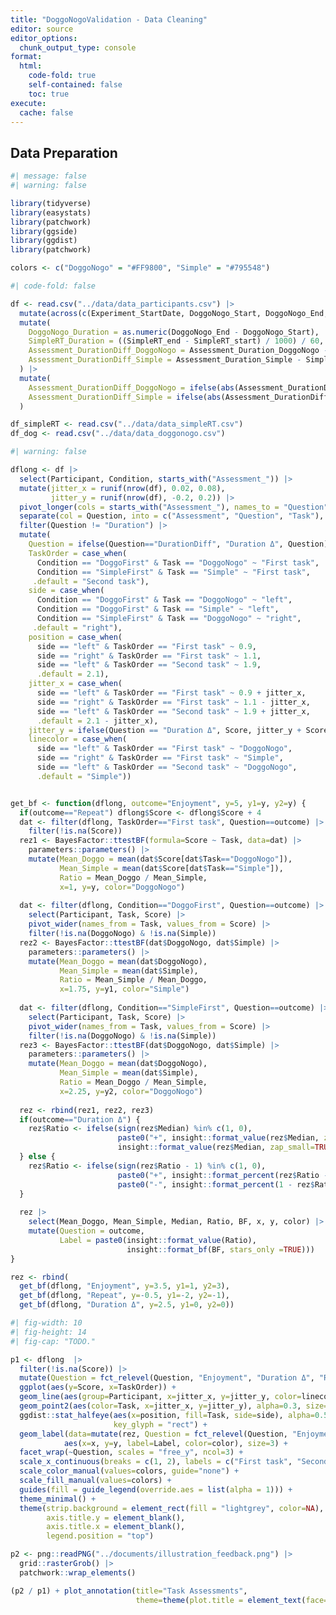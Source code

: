 ```yaml
---
title: "DoggoNogoValidation - Data Cleaning"
editor: source
editor_options: 
  chunk_output_type: console
format:
  html:
    code-fold: true
    self-contained: false
    toc: true
execute: 
  cache: false
---
```



## Data Preparation

```r
#| message: false
#| warning: false

library(tidyverse)
library(easystats)
library(patchwork)
library(ggside)
library(ggdist)
library(patchwork)

colors <- c("DoggoNogo" = "#FF9800", "Simple" = "#795548")
```

```r
#| code-fold: false

df <- read.csv("../data/data_participants.csv") |>
  mutate(across(c(Experiment_StartDate, DoggoNogo_Start, DoggoNogo_End, DoggoNogo_L1_Start, DoggoNogo_L1_End), as.POSIXct)) |>
  mutate(
    DoggoNogo_Duration = as.numeric(DoggoNogo_End - DoggoNogo_Start),
    SimpleRT_Duration = ((SimpleRT_end - SimpleRT_start) / 1000) / 60, 
    Assessment_DurationDiff_DoggoNogo = Assessment_Duration_DoggoNogo - DoggoNogo_Duration,
    Assessment_DurationDiff_Simple = Assessment_Duration_Simple - SimpleRT_Duration
  ) |> 
  mutate(
    Assessment_DurationDiff_DoggoNogo = ifelse(abs(Assessment_DurationDiff_DoggoNogo) > 15, NA, Assessment_DurationDiff_DoggoNogo),
    Assessment_DurationDiff_Simple = ifelse(abs(Assessment_DurationDiff_Simple) > 15, NA, Assessment_DurationDiff_Simple)
  )

df_simpleRT <- read.csv("../data/data_simpleRT.csv")
df_dog <- read.csv("../data/data_doggonogo.csv")
```


```r
#| warning: false

dflong <- df |>
  select(Participant, Condition, starts_with("Assessment_")) |> 
  mutate(jitter_x = runif(nrow(df), 0.02, 0.08),
         jitter_y = runif(nrow(df), -0.2, 0.2)) |> 
  pivot_longer(cols = starts_with("Assessment_"), names_to = "Question", values_to = "Score") |>
  separate(col = Question, into = c("Assessment", "Question", "Task"), sep = "_") |>
  filter(Question != "Duration") |> 
  mutate(
    Question = ifelse(Question=="DurationDiff", "Duration Δ", Question),
    TaskOrder = case_when(
      Condition == "DoggoFirst" & Task == "DoggoNogo" ~ "First task", 
      Condition == "SimpleFirst" & Task == "Simple" ~ "First task",
     .default = "Second task"),
    side = case_when(
      Condition == "DoggoFirst" & Task == "DoggoNogo" ~ "left", 
      Condition == "DoggoFirst" & Task == "Simple" ~ "left",
      Condition == "SimpleFirst" & Task == "DoggoNogo" ~ "right",
     .default = "right"),
    position = case_when(
      side == "left" & TaskOrder == "First task" ~ 0.9,
      side == "right" & TaskOrder == "First task" ~ 1.1,
      side == "left" & TaskOrder == "Second task" ~ 1.9,
      .default = 2.1),
    jitter_x = case_when(
      side == "left" & TaskOrder == "First task" ~ 0.9 + jitter_x,
      side == "right" & TaskOrder == "First task" ~ 1.1 - jitter_x,
      side == "left" & TaskOrder == "Second task" ~ 1.9 + jitter_x,
      .default = 2.1 - jitter_x),
    jitter_y = ifelse(Question == "Duration Δ", Score, jitter_y + Score),
    linecolor = case_when(
      side == "left" & TaskOrder == "First task" ~ "DoggoNogo",
      side == "right" & TaskOrder == "First task" ~ "Simple",
      side == "left" & TaskOrder == "Second task" ~ "DoggoNogo",
      .default = "Simple"))


get_bf <- function(dflong, outcome="Enjoyment", y=5, y1=y, y2=y) {
  if(outcome=="Repeat") dflong$Score <- dflong$Score + 4
  dat <- filter(dflong, TaskOrder=="First task", Question==outcome) |> 
    filter(!is.na(Score))
  rez1 <- BayesFactor::ttestBF(formula=Score ~ Task, data=dat) |> 
    parameters::parameters() |> 
    mutate(Mean_Doggo = mean(dat$Score[dat$Task=="DoggoNogo"]),
           Mean_Simple = mean(dat$Score[dat$Task=="Simple"]),
           Ratio = Mean_Doggo / Mean_Simple,
           x=1, y=y, color="DoggoNogo")
  
  dat <- filter(dflong, Condition=="DoggoFirst", Question==outcome) |> 
    select(Participant, Task, Score) |>
    pivot_wider(names_from = Task, values_from = Score) |> 
    filter(!is.na(DoggoNogo) & !is.na(Simple))
  rez2 <- BayesFactor::ttestBF(dat$DoggoNogo, dat$Simple) |> 
    parameters::parameters() |> 
    mutate(Mean_Doggo = mean(dat$DoggoNogo),
           Mean_Simple = mean(dat$Simple),
           Ratio = Mean_Simple / Mean_Doggo,
           x=1.75, y=y1, color="Simple")
  
  dat <- filter(dflong, Condition=="SimpleFirst", Question==outcome) |> 
    select(Participant, Task, Score) |>
    pivot_wider(names_from = Task, values_from = Score) |> 
    filter(!is.na(DoggoNogo) & !is.na(Simple))
  rez3 <- BayesFactor::ttestBF(dat$DoggoNogo, dat$Simple) |> 
    parameters::parameters() |> 
    mutate(Mean_Doggo = mean(dat$DoggoNogo),
           Mean_Simple = mean(dat$Simple),
           Ratio = Mean_Doggo / Mean_Simple,
           x=2.25, y=y2, color="DoggoNogo")
  
  rez <- rbind(rez1, rez2, rez3)
  if(outcome=="Duration Δ") {
    rez$Ratio <- ifelse(sign(rez$Median) %in% c(1, 0),
                        paste0("+", insight::format_value(rez$Median, zap_small=TRUE)),
                        insight::format_value(rez$Median, zap_small=TRUE))
  } else {
    rez$Ratio <- ifelse(sign(rez$Ratio - 1) %in% c(1, 0),
                        paste0("+", insight::format_percent(rez$Ratio - 1, digits=0)),
                        paste0("-", insight::format_percent(1 - rez$Ratio, digits=0)))
  }
  
  rez |> 
    select(Mean_Doggo, Mean_Simple, Median, Ratio, BF, x, y, color) |> 
    mutate(Question = outcome,
           Label = paste0(insight::format_value(Ratio),
                          insight::format_bf(BF, stars_only =TRUE)))
}

rez <- rbind(
  get_bf(dflong, "Enjoyment", y=3.5, y1=1, y2=3), 
  get_bf(dflong, "Repeat", y=-0.5, y1=-2, y2=-1), 
  get_bf(dflong, "Duration Δ", y=2.5, y1=0, y2=0))
```

```r
#| fig-width: 10
#| fig-height: 14
#| fig-cap: "TODO."

p1 <- dflong  |>
  filter(!is.na(Score)) |> 
  mutate(Question = fct_relevel(Question, "Enjoyment", "Duration Δ", "Repeat")) |>
  ggplot(aes(y=Score, x=TaskOrder)) +
  geom_line(aes(group=Participant, x=jitter_x, y=jitter_y, color=linecolor), alpha=0.1) +
  geom_point2(aes(color=Task, x=jitter_x, y=jitter_y), alpha=0.3, size=3) +
  ggdist::stat_halfeye(aes(x=position, fill=Task, side=side), alpha=0.5, scale=3,
                       key_glyph = "rect") +
  geom_label(data=mutate(rez, Question = fct_relevel(Question, "Enjoyment", "Duration Δ", "Repeat")),
            aes(x=x, y=y, label=Label, color=color), size=3) +
  facet_wrap(~Question, scales = "free_y", ncol=3) +
  scale_x_continuous(breaks = c(1, 2), labels = c("First task", "Second task")) +
  scale_color_manual(values=colors, guide="none") +
  scale_fill_manual(values=colors) +
  guides(fill = guide_legend(override.aes = list(alpha = 1))) +
  theme_minimal() +
  theme(strip.background = element_rect(fill = "lightgrey", color=NA),
        axis.title.y = element_blank(),
        axis.title.x = element_blank(),
        legend.position = "top") 

p2 <- png::readPNG("../documents/illustration_feedback.png") |> 
  grid::rasterGrob() |> 
  patchwork::wrap_elements() 

(p2 / p1) + plot_annotation(title="Task Assessments", 
                            theme=theme(plot.title = element_text(face="bold", size=20)))
```

